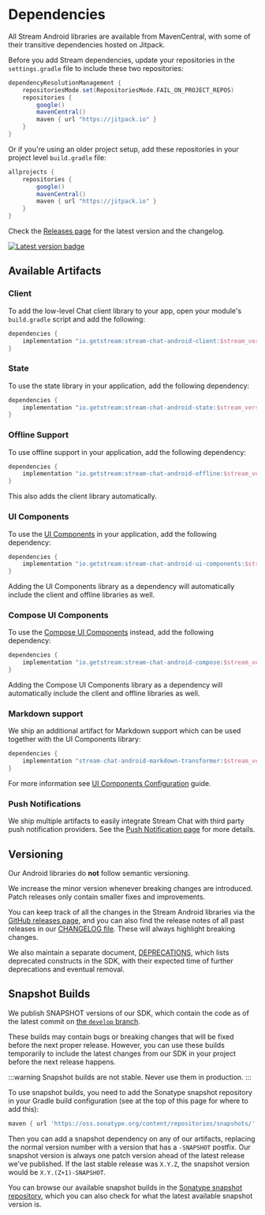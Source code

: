# Dependencies

All Stream Android libraries are available from MavenCentral, with some of their transitive dependencies hosted on Jitpack. 

Before you add Stream dependencies, update your repositories in the `settings.gradle` file to include these two repositories:

```groovy {5-6}
dependencyResolutionManagement {
    repositoriesMode.set(RepositoriesMode.FAIL_ON_PROJECT_REPOS)
    repositories {
        google()
        mavenCentral()
        maven { url "https://jitpack.io" }
    }
}
```

Or if you're using an older project setup, add these repositories in your project level `build.gradle` file:

```groovy {4-5}
allprojects {
    repositories {
        google()
        mavenCentral()
        maven { url "https://jitpack.io" }
    }
}
```

Check the [Releases page](https://github.com/GetStream/stream-chat-android/releases) for the latest version and the changelog.

[![Latest version badge](https://img.shields.io/github/v/release/GetStream/stream-chat-android)](https://github.com/GetStream/stream-chat-android/releases)

## Available Artifacts

### Client

To add the low-level Chat client library to your app, open your module's `build.gradle` script and add the following:

```groovy
dependencies {
    implementation "io.getstream:stream-chat-android-client:$stream_version"
}
```

### State

To use the state library in your application, add the following dependency:

```groovy
dependencies {
    implementation "io.getstream:stream-chat-android-state:$stream_version"
}
```

### Offline Support

To use offline support in your application, add the following dependency:

```groovy
dependencies {
    implementation "io.getstream:stream-chat-android-offline:$stream_version"
}
```

This also adds the client library automatically.

### UI Components

To use the [UI Components](../04-ui/01-overview.mdx) in your application, add the following dependency:

```groovy
dependencies {
    implementation "io.getstream:stream-chat-android-ui-components:$stream_version"
}
```

Adding the UI Components library as a dependency will automatically include the client and offline libraries as well.

### Compose UI Components

To use the [Compose UI Components](../05-compose/01-overview.mdx) instead, add the following dependency:

```groovy
dependencies {
    implementation "io.getstream:stream-chat-android-compose:$stream_version"
}
```

Adding the Compose UI Components library as a dependency will automatically include the client and offline libraries as well.

### Markdown support

We ship an additional artifact for Markdown support which can be used together with the UI Components library:

 ```groovy
 dependencies {
     implementation "stream-chat-android-markdown-transformer:$stream_version"
 }
 ```

 For more information see [UI Components Configuration](../04-ui/02-general-customization/02-chatui.mdx#markdown) guide.

### Push Notifications

We ship multiple artifacts to easily integrate Stream Chat with third party push notification providers. See the [Push Notification page](../03-client/06-guides/01-push-notifications/01-overview.mdx) for more details.

## Versioning

Our Android libraries do **not** follow semantic versioning.

We increase the minor version whenever breaking changes are introduced. Patch releases only contain smaller fixes and improvements.

You can keep track of all the changes in the Stream Android libraries via the [GitHub releases page](https://github.com/GetStream/stream-chat-android/releases), and you can also find the release notes of all past releases in our [CHANGELOG file](https://github.com/GetStream/stream-chat-android/blob/main/CHANGELOG.md). These will always highlight breaking changes.

We also maintain a separate document, [DEPRECATIONS](https://github.com/GetStream/stream-chat-android/blob/main/DEPRECATIONS.md), which lists deprecated constructs in the SDK, with their expected time of further deprecations and eventual removal.

## Snapshot Builds

We publish SNAPSHOT versions of our SDK, which contain the code as of the latest commit on [the `develop` branch](https://github.com/GetStream/stream-chat-android/tree/develop).

These builds may contain bugs or breaking changes that will be fixed before the next proper release. However, you can use these builds temporarily to include the latest changes from our SDK in your project before the next release happens.

:::warning
Snapshot builds are not stable. Never use them in production.
:::

To use snapshot builds, you need to add the Sonatype snapshot repository in your Gradle build configuration (see at the top of this page for where to add this): 

```groovy
maven { url 'https://oss.sonatype.org/content/repositories/snapshots/' }
```

Then you can add a snapshot dependency on any of our artifacts, replacing the normal version number with a version that has a `-SNAPSHOT` postfix. 
Our snapshot version is always one patch version ahead of the latest release we've published. If the last stable release was `X.Y.Z`, the snapshot version would be `X.Y.(Z+1)-SNAPSHOT`.

You can browse our available snapshot builds in the [Sonatype snapshot repository](https://oss.sonatype.org/content/repositories/snapshots/io/getstream/), which you can also check for what the latest available snapshot version is.
